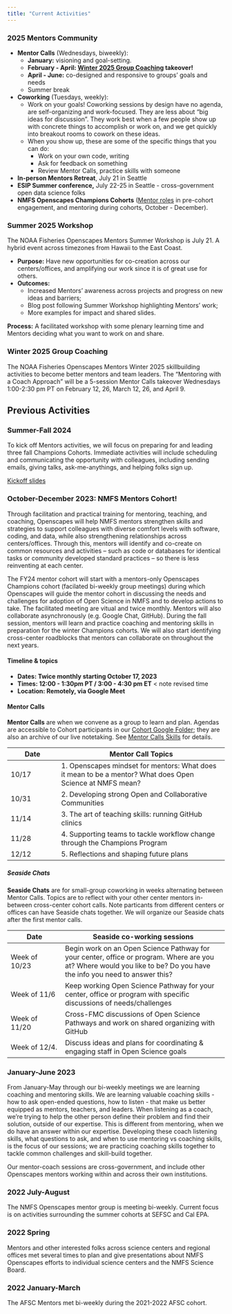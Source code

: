 ```yaml
---
title: "Current Activities"
---
```


### 2025 Mentors Community

-   **Mentor Calls** (Wednesdays, biweekly):
    -   **January:** visioning and goal-setting.
    -   **February - April: [Winter 2025 Group Coaching] takeover!**
    -   **April - June:** co-designed and responsive to groups’ goals and needs
    -   Summer break
-   **Coworking** (Tuesdays, weekly):
    -   Work on your goals! Coworking sessions by design have no agenda, are self-organizing and work-focused. They are less about "big ideas for discussion". They work best when a few people show up with concrete things to accomplish or work on, and we get quickly into breakout rooms to cowork on these ideas. 
    -   When you show up, these are some of the specific things that you can do: 
        -   Work on your own code, writing
        -   Ask for feedback on something
        -   Review Mentor Calls, practice skills with someone
-   **In-person Mentors Retreat**, July 21 in Seattle
-   **ESIP Summer conference,** July 22-25 in Seattle - cross-government open data science folks
-   **NMFS Openscapes Champions Cohorts** ([Mentor roles](https://nmfs-openscapes.github.io/champions.html#mentor-roles) in pre-cohort engagement, and mentoring during cohorts, October - December).

### Summer 2025 Workshop {data-link="Winter 2025 Group Coaching"}

The NOAA Fisheries Openscapes Mentors Summer Workshop is July 21. A hybrid event across timezones from Hawaii to the East Coast.

-   **Purpose:** Have new opportunities for co-creation across our centers/offices, and amplifying our work since it is of great use for others.
-   **Outcomes:**
    -   Increased Mentors’ awareness across projects and progress on new ideas and barriers;
    -   Blog post following Summer Workshop highlighting Mentors’ work;
    -   More examples for impact and shared slides.

**Process:** A facilitated workshop with some plenary learning time and Mentors deciding what you want to work on and share.

### Winter 2025 Group Coaching

The NOAA Fisheries Openscapes Mentors Winter 2025 skillbuilding activities to become better mentors and team leaders. The "Mentoring with a Coach Approach" will be a 5-session Mentor Calls takeover Wednesdays 1:00-2:30 pm PT on February 12, 26, March 12, 26, and April 9.

## Previous Activities

### Summer-Fall 2024

To kick off Mentors activities, we will focus on preparing for and leading three fall Champions Cohorts. Immediate activities will include scheduling and communicating the opportunity with colleagues, including sending emails, giving talks, ask-me-anythings, and helping folks sign up.

[Kickoff slides](https://docs.google.com/presentation/d/1a_nDKAxpvaWURITBm_HiDvzCd7GLDmb8ooi-d0dRI5I/edit#slide=id.g28f9ffc64ff_0_0)

### October-December 2023: NMFS Mentors Cohort!

```{=html}
<!--- **Please join us: nominate yourself in [this Google Form](https://forms.gle/LJF9gTZCX7ThTzSm9) by Sept 23!**   
**["Is this for me?" 5-min slides](https://docs.google.com/presentation/d/1cSLanri2GM_zKYgI4MzzSdwN1U6WIm01atInGeohTJw/edit?usp=sharing)** --->
```

Through facilitation and practical training for mentoring, teaching, and coaching, Openscapes will help NMFS mentors strengthen skills and strategies to support colleagues with diverse comfort levels with software, coding, and data, while also strengthening relationships across centers/offices. Through this, mentors will identify and co-create on common resources and activities – such as code or databases for identical tasks or community developed standard practices – so there is less reinventing at each center.

The FY24 mentor cohort will start with a mentors-only Openscapes Champions cohort (facilated bi-weekly group meetings) during which Openscapes will guide the mentor cohort in discussing the needs and challenges for adoption of Open Science in NMFS and to develop actions to take. The facilitated meeting are vitual and twice monthly. Mentors will also collaborate asynchronously (e.g. Google Chat, GitHub). During the fall session, mentors will learn and practice coaching and mentoring skills in preparation for the winter Champions cohorts. We will also start identifying cross-center roadblocks that mentors can collaborate on throughout the next years.

#### Timeline & topics {#sec-timeline}

-   **Dates: Twice monthly starting October 17, 2023**
-   **Times: 12:00 - 1:30pm PT / 3:00 - 4:30 pm ET** \< note revised time
-   **Location: Remotely, via Google Meet**

#### Mentor Calls

**Mentor Calls** are when we convene as a group to learn and plan. Agendas are accessible to Cohort participants in our [Cohort Google Folder](https://drive.google.com/drive/folders/1eL0OnwySgTjcI_J6iI0NR8BgiqG0jB9V?usp=sharing); they are also an archive of our live notetaking. See [Mentor Calls Skills](mentor-calls.qmd) for details.

| Date | Mentor Call Topics |
|-----------------|-------------------------------------------------------|
| 10/17 | 1\. Openscapes mindset for mentors: What does it mean to be a mentor? What does Open Science at NMFS mean? <!-- Julie is point --> |
| 10/31 | 2\. Developing strong Open and Collaborative Communities <!--Stef is point: Stef Butland on the rOpenSci and rLadies --> |
| 11/14 | 3\. The art of teaching skills: running GitHub clinics <!-- Eli is point: 5 min on the Women in Data Sci GitHub clinic; triads on talk, show, do ---> |
| 11/28 | 4\. Supporting teams to tackle workflow change through the Champions Program <!--- Facilitating discussions and developing team culture  Julie is point: lecture on the Openscapes method of facilitating discussions)? ---> |
| 12/12 | 5\. Reflections and shaping future plans <!-- Julie is point: Guest Alexis Hunzinger --> |

##### Seaside Chats

**Seaside Chats** are for small-group coworking in weeks alternating between Mentor Calls. Topics are to reflect with your other center mentors in-between cross-center cohort calls. Note particants from different centers or offices can have Seaside chats together. We will organize our Seaside chats after the first mentor calls.

| Date | Seaside co-working sessions |
|------------------|------------------------------------------------------|
| Week of 10/23 | Begin work on an Open Science Pathway for your center, office or program. Where are you at? Where would you like to be? Do you have the info you need to answer this? |
| Week of 11/6 | Keep working Open Science Pathway for your center, office or program with specific discussions of needs/challenges |
| Week of 11/20 | Cross-FMC discussions of Open Science Pathways and work on shared organizing with GitHub |
| Week of 12/4. | Discuss ideas and plans for coordinating & engaging staff in Open Science goals |

### January-June 2023

From January-May through our bi-weekly meetings we are learning coaching and mentoring skills. We are learning valuable coaching skills - how to ask open-ended questions, how to listen - that make us better equipped as mentors, teachers, and leaders. When listening as a coach, we're trying to help the other person define their problem and find their solution, outside of our expertise. This is different from mentoring, when we do have an answer within our expertise. Developing these coach listening skills, what questions to ask, and when to use mentoring vs coaching skills, is the focus of our sessions; we are practicing coaching skills together to tackle common challenges and skill-build together.

Our mentor-coach sessions are cross-government, and include other Openscapes mentors working within and across their own institutions.

### 2022 July-August

The NMFS Openscapes mentor group is meeting bi-weekly. Current focus is on activities surrounding the summer cohorts at SEFSC and Cal EPA.

### 2022 Spring

Mentors and other interested folks across science centers and regional offices met several times to plan and give presentations about NMFS Openscapes efforts to individual science centers and the NMFS Science Board.

### 2022 January-March

The AFSC Mentors met bi-weekly during the 2021-2022 AFSC cohort.
